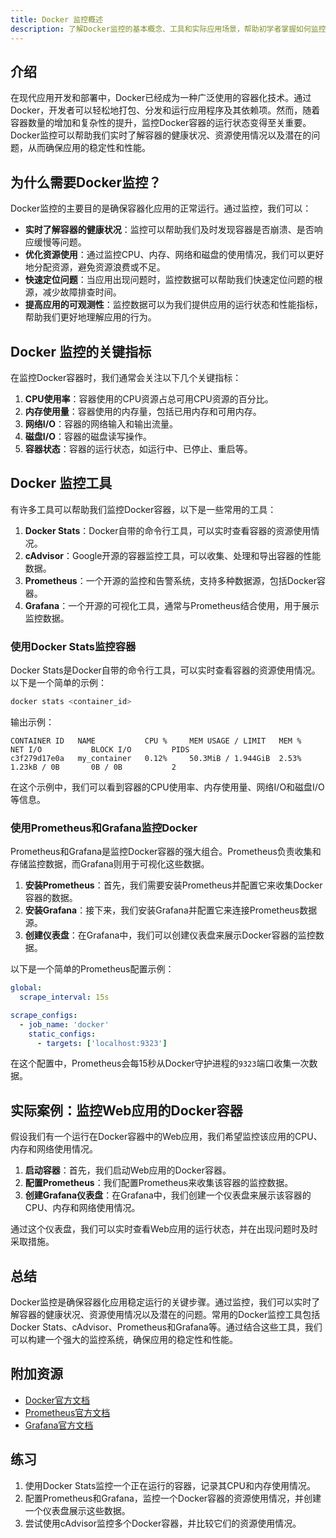 ```yaml
---
title: Docker 监控概述
description: 了解Docker监控的基本概念、工具和实际应用场景，帮助初学者掌握如何监控Docker容器和服务的运行状态。
---
```


## 介绍

在现代应用开发和部署中，Docker已经成为一种广泛使用的容器化技术。通过Docker，开发者可以轻松地打包、分发和运行应用程序及其依赖项。然而，随着容器数量的增加和复杂性的提升，监控Docker容器的运行状态变得至关重要。Docker监控可以帮助我们实时了解容器的健康状况、资源使用情况以及潜在的问题，从而确保应用的稳定性和性能。

## 为什么需要Docker监控？

Docker监控的主要目的是确保容器化应用的正常运行。通过监控，我们可以：

- **实时了解容器的健康状况**：监控可以帮助我们及时发现容器是否崩溃、是否响应缓慢等问题。
- **优化资源使用**：通过监控CPU、内存、网络和磁盘的使用情况，我们可以更好地分配资源，避免资源浪费或不足。
- **快速定位问题**：当应用出现问题时，监控数据可以帮助我们快速定位问题的根源，减少故障排查时间。
- **提高应用的可观测性**：监控数据可以为我们提供应用的运行状态和性能指标，帮助我们更好地理解应用的行为。

## Docker 监控的关键指标

在监控Docker容器时，我们通常会关注以下几个关键指标：

1. **CPU使用率**：容器使用的CPU资源占总可用CPU资源的百分比。
2. **内存使用量**：容器使用的内存量，包括已用内存和可用内存。
3. **网络I/O**：容器的网络输入和输出流量。
4. **磁盘I/O**：容器的磁盘读写操作。
5. **容器状态**：容器的运行状态，如运行中、已停止、重启等。

## Docker 监控工具

有许多工具可以帮助我们监控Docker容器，以下是一些常用的工具：

1. **Docker Stats**：Docker自带的命令行工具，可以实时查看容器的资源使用情况。
2. **cAdvisor**：Google开源的容器监控工具，可以收集、处理和导出容器的性能数据。
3. **Prometheus**：一个开源的监控和告警系统，支持多种数据源，包括Docker容器。
4. **Grafana**：一个开源的可视化工具，通常与Prometheus结合使用，用于展示监控数据。

### 使用Docker Stats监控容器

Docker Stats是Docker自带的命令行工具，可以实时查看容器的资源使用情况。以下是一个简单的示例：

```bash
docker stats <container_id>
```

输出示例：

```
CONTAINER ID   NAME           CPU %     MEM USAGE / LIMIT   MEM %     NET I/O           BLOCK I/O         PIDS
c3f279d17e0a   my_container   0.12%     50.3MiB / 1.944GiB  2.53%     1.23kB / 0B       0B / 0B           2
```

在这个示例中，我们可以看到容器的CPU使用率、内存使用量、网络I/O和磁盘I/O等信息。

### 使用Prometheus和Grafana监控Docker

Prometheus和Grafana是监控Docker容器的强大组合。Prometheus负责收集和存储监控数据，而Grafana则用于可视化这些数据。

1. **安装Prometheus**：首先，我们需要安装Prometheus并配置它来收集Docker容器的数据。
2. **安装Grafana**：接下来，我们安装Grafana并配置它来连接Prometheus数据源。
3. **创建仪表盘**：在Grafana中，我们可以创建仪表盘来展示Docker容器的监控数据。

以下是一个简单的Prometheus配置示例：

```yaml
global:
  scrape_interval: 15s

scrape_configs:
  - job_name: 'docker'
    static_configs:
      - targets: ['localhost:9323']
```

在这个配置中，Prometheus会每15秒从Docker守护进程的`9323`端口收集一次数据。

## 实际案例：监控Web应用的Docker容器

假设我们有一个运行在Docker容器中的Web应用，我们希望监控该应用的CPU、内存和网络使用情况。

1. **启动容器**：首先，我们启动Web应用的Docker容器。
2. **配置Prometheus**：我们配置Prometheus来收集该容器的监控数据。
3. **创建Grafana仪表盘**：在Grafana中，我们创建一个仪表盘来展示该容器的CPU、内存和网络使用情况。

通过这个仪表盘，我们可以实时查看Web应用的运行状态，并在出现问题时及时采取措施。

## 总结

Docker监控是确保容器化应用稳定运行的关键步骤。通过监控，我们可以实时了解容器的健康状况、资源使用情况以及潜在的问题。常用的Docker监控工具包括Docker Stats、cAdvisor、Prometheus和Grafana等。通过结合这些工具，我们可以构建一个强大的监控系统，确保应用的稳定性和性能。

## 附加资源

- [Docker官方文档](https://docs.docker.com/)
- [Prometheus官方文档](https://prometheus.io/docs/)
- [Grafana官方文档](https://grafana.com/docs/)

## 练习

1. 使用Docker Stats监控一个正在运行的容器，记录其CPU和内存使用情况。
2. 配置Prometheus和Grafana，监控一个Docker容器的资源使用情况，并创建一个仪表盘展示这些数据。
3. 尝试使用cAdvisor监控多个Docker容器，并比较它们的资源使用情况。

